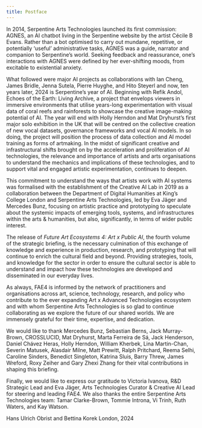 ```yaml
---
title: Postface
---
```


<Box>

In 2014, Serpentine Arts Technologies launched its first commission: AGNES, an AI chatbot living in the Serpentine website by the artist Cécile B Evans. Rather than a bot optimised to carry out mundane, repetitive, or potentially ‘useful’ administrative tasks, AGNES was a guide, narrator and companion to Serpentine’s world. Seeking feedback and reassurance, one’s interactions with AGNES were defined by her ever-shifting moods, from excitable to existential anxiety.

What followed were major AI projects as collaborations with Ian Cheng, James Bridle, Jenna Sutela, Pierre Huyghe, and Hito Steyerl and now, ten years later, 2024 is Serpentine’s year of AI. Beginning with Refik Andol, Echoes of the Earth: Living Archive, a project that envelops viewers in immersive environments that utilise years-long experimentation with visual data of coral reefs and rainforests to showcase the creative image-making potential of AI. The year will end with Holly Herndon and Mat Dryhurst’s first major solo exhibition in the UK that will be centred on the collective creation of new vocal datasets, governance frameworks and vocal AI models. In so doing, the project will position the process of data collection and AI model training as forms of artmaking. In the midst of significant creative and infrastructural shifts brought on by the acceleration and proliferation of AI technologies, the relevance and importance of artists and arts organisations to understand the mechanics and implications of these technologies, and to support vital and engaged artistic experimentation, continues to deepen.

This commitment to understand the ways that artists work with AI systems was formalised with the establishment of the Creative AI Lab in 2019 as a collaboration between the Department of Digital Humanities at King’s College London and Serpentine Arts Technologies, led by Eva Jäger and Mercedes Bunz, focusing on artistic practice and prototyping to speculate about the systemic impacts of emerging tools, systems, and infrastructures within the arts & humanities, but also, significantly, in terms of wider public interest.

The release of _Future Art Ecosystems 4: Art x Public AI_, the fourth volume of the strategic briefing, is the necessary culmination of this exchange of knowledge and experience in production, research, and prototyping that will continue to enrich the cultural field and beyond. Providing strategies, tools, and knowledge for the sector in order to ensure the cultural sector is able to understand and impact how these technologies are developed and disseminated in our everyday lives.

As always, FAE4 is informed by the network of practitioners and organisations across art, science, technology, research, and policy who contribute to the ever expanding Art x Advanced Technologies ecosystem and with whom Serpentine Arts Technologies is so glad to continue collaborating as we explore the future of our shared worlds. We are immensely grateful for their time, expertise, and dedication.

We would like to thank Mercedes Bunz, Sebastian Berns, Jack Murray-Brown, CROSSLUCID, Mat Dryhurst, Marta Ferreira de Sá, Jack Henderson, Daniel Chávez Heras, Holly Herndon, William Kherbek, Lina Martin-Chan, Severin Matusek, Alasdair Milne, Matt Prewitt, Ralph Pritchard, Reema Selhi, Caroline Sinders, Benedict Singleton, Katrina Sluis, Barry Threw, James Wreford, Roxy Zeiher and Gary Zhexi Zhang for their vital contributions in shaping this briefing.

Finally, we would like to express our gratitude to Victoria Ivanova, R&D Strategic Lead and Eva Jäger, Arts Technologies Curator & Creative AI Lead for steering and leading FAE4. We also thanks the entire Serpentine Arts Technologies team: Tamar Clarke-Brown, Tommie Introna, Vi Trinh, Ruth Waters, and Kay Watson.

Hans Ulrich Obrist and Bettina Korek London, 2024

</Box>
